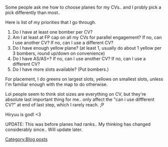 Some people ask me how to choose planes for my CVs.. and I probly pick a pick differently than most..

Here is list of my priorities that I go through.

#Do I have at least one bomber per CV?
#Am I at least at FP cap on all my CVs for parallel engagement? If no, can I use another CV? If no, can I use a different CV?
#Do I have enough yellow plane? (at least 1, usually do about 1 yellow per 3 bombers, round up/down on convenience)
#Do I have AS/AS+? If no, can I use another CV? If no, can I use a different CV?
#Do I have more slots available? (Put bombers.)

For placement, I do greens on largest slots, yellows on smallest slots, unless I'm familiar enough with the map to do otherwise.

Lol people seem to think slot sizes are everything on CV, but they're absolute last important thing for me.. only affect the "can i use diffferent CV?" at end of last step, which I rarely reach. ;P

Hiryuu is god! <3

UPDATE: This was before planes had ranks.. My thinking has changed considerably since.. Will update later.
[[Category:Blog posts]]